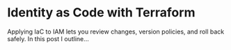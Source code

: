 # Identity as Code with Terraform

Applying IaC to IAM lets you review changes, version policies, and roll back safely. In this post I outline…
